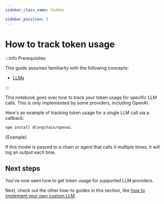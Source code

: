 ```yaml
---
sidebar_class_name: hidden

sidebar_position: 5
---
```


# How to track token usage

:::info Prerequisites

This guide assumes familiarity with the following concepts:

- [LLMs](/docs/concepts/#llms)

:::

This notebook goes over how to track your token usage for specific LLM calls. This is only implemented by some providers, including OpenAI.

Here's an example of tracking token usage for a single LLM call via a callback:



<IntegrationInstallTooltip></IntegrationInstallTooltip>

```bash npm2yarn
npm install @langchain/openai
```

<CodeBlock language="typescript">{Example}</CodeBlock>

If this model is passed to a chain or agent that calls it multiple times, it will log an output each time.

## Next steps

You've now seen how to get token usage for supported LLM providers.

Next, check out the other how-to guides in this section, like [how to implement your own custom LLM](/docs/how_to/custom_llm).
